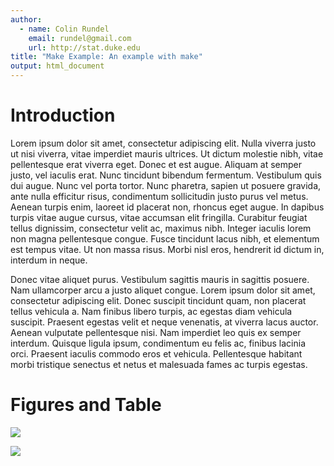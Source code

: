 ```yaml
---
author:
  - name: Colin Rundel
    email: rundel@gmail.com
    url: http://stat.duke.edu
title: "Make Example: An example with make"
output: html_document
---
```


# Introduction

Lorem ipsum dolor sit amet, consectetur adipiscing elit. Nulla viverra justo ut nisi viverra, vitae imperdiet mauris ultrices. Ut dictum molestie nibh, vitae pellentesque erat viverra eget. Donec et est augue. Aliquam at semper justo, vel iaculis erat. Nunc tincidunt bibendum fermentum. Vestibulum quis dui augue. Nunc vel porta tortor. Nunc pharetra, sapien ut posuere gravida, ante nulla efficitur risus, condimentum sollicitudin justo purus vel metus. Aenean turpis enim, laoreet id placerat non, rhoncus eget augue. In dapibus turpis vitae augue cursus, vitae accumsan elit fringilla. Curabitur feugiat tellus dignissim, consectetur velit ac, maximus nibh. Integer iaculis lorem non magna pellentesque congue. Fusce tincidunt lacus nibh, et elementum est tempus vitae. Ut non massa risus. Morbi nisl eros, hendrerit id dictum in, interdum in neque.

Donec vitae aliquet purus. Vestibulum sagittis mauris in sagittis posuere. Nam ullamcorper arcu a justo aliquet congue. Lorem ipsum dolor sit amet, consectetur adipiscing elit. Donec suscipit tincidunt quam, non placerat tellus vehicula a. Nam finibus libero turpis, ac egestas diam vehicula suscipit. Praesent egestas velit et neque venenatis, at viverra lacus auctor. Aenean vulputate pellentesque nisi. Nam imperdiet leo quis ex semper interdum. Quisque ligula ipsum, condimentum eu felis ac, finibus lacinia orci. Praesent iaculis commodo eros et vehicula. Pellentesque habitant morbi tristique senectus et netus et malesuada fames ac turpis egestas.

# Figures and Table

![](Fig1/fig.png)

![](Fig2/fig.png)

